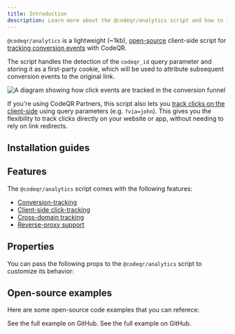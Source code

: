 ```yaml
---
title: Introduction
description: Learn more about the @codeqr/analytics script and how to install it.
---
```



`@codeqr/analytics` is a lightweight (~1kb), [open-source](https://github.com/codeqr-io/analytics) client-side script for [tracking conversion events](https://codeqr.co/help/article/codeqr-conversions) with CodeQR.

The script handles the detection of the `codeqr_id` query parameter and storing it as a first-party cookie, which will be used to attribute subsequent conversion events to the original link.

<Frame>
  <img
    className="rounded-lg border border-gray-100"
    src="https://assets.codeqr.link/help/conversion-click-event.png"
    alt="A diagram showing how click events are tracked in the conversion funnel"
  />
</Frame>

If you're using CodeQR Partners, this script also lets you [track clicks on the client-side](/sdks/client-side/features/client-side-click-tracking) using query parameters (e.g. `?via=john`). This gives you the flexibility to track clicks directly on your website or app, without needing to rely on link redirects.

## Installation guides

<CodeQRClientInstall />

## Features

The `@codeqr/analytics` script comes with the following features:

- [Conversion-tracking](/sdks/client-side/features/conversion-tracking)
- [Client-side click-tracking](/sdks/client-side/features/client-side-click-tracking)
- [Cross-domain tracking](/sdks/client-side/features/cross-domain-tracking)
- [Reverse-proxy support](/sdks/client-side/features/reverse-proxy-support)

## Properties

You can pass the following props to the `@codeqr/analytics` script to customize its behavior:

<CodeQRAnalyticsParams />

## Open-source examples

Here are some open-source code examples that you can referece:

<CardGroup cols={2}>
  <Card
    title="CodeQR Analytics with Client-side Click Tracking + Reverse Proxy"
    icon="github"
    href="https://github.com/codeqr-io/analytics/tree/main/apps/nextjs-reverse-proxy"
    color="#333333"
  >
    See the full example on GitHub.
  </Card>
  <Card
    title="CodeQR Analytics with Geolocation"
    icon="github"
    href="https://github.com/codeqr-io/analytics/tree/main/apps/nextjs-geolocation-script"
    color="#333333"
  >
    See the full example on GitHub.
  </Card>
</CardGroup>
